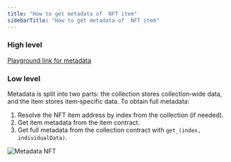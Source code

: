 ```yaml
---
title: "How to get metadata of  NFT item"
sidebarTitle: "How to get metadata of  NFT item"
---
```



### High level

[Playground link for metadata](/ecosystem/rpc/toncenter/v3/accounts/get-account-metadata?playground=open)

### Low level

Metadata is split into two parts: the collection stores collection‑wide data, and the item stores item‑specific data. To obtain full metadata:

1. Resolve the NFT item address by index from the collection (if needed).
1. Get item metadata from the item contract.
1. Get full metadata from the collection contract with `get_(index, individualData)`.

![Metadata NFT](/standard/tokens/nft/pictures/nftGetMetadata.jpg)

